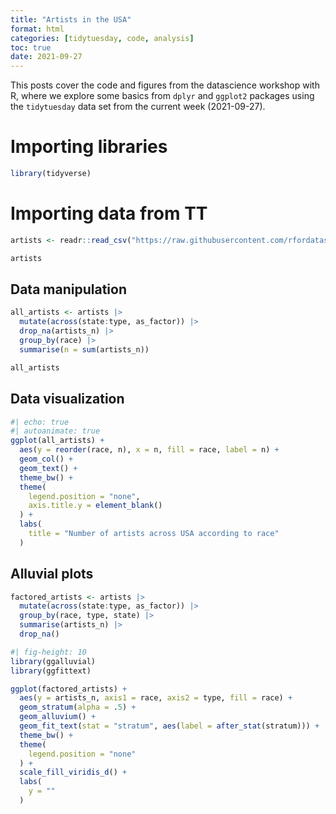 ```yaml
---
title: "Artists in the USA"
format: html
categories: [tidytuesday, code, analysis]
toc: true
date: 2021-09-27
---
```


This posts cover the code and figures from the datascience workshop with R, where we explore some basics from `dplyr` and `ggplot2` packages using the `tidytuesday` data set from the current week (2021-09-27). 

# Importing libraries

```r
library(tidyverse)
```

# Importing data from TT

```r
artists <- readr::read_csv("https://raw.githubusercontent.com/rfordatascience/tidytuesday/master/data/2022/2022-09-27/artists.csv")
```

```r
artists
```

## Data manipulation

```r
all_artists <- artists |>
  mutate(across(state:type, as_factor)) |>
  drop_na(artists_n) |>
  group_by(race) |>
  summarise(n = sum(artists_n))
```

```r
all_artists
```


## Data visualization

```r
#| echo: true
#| autoanimate: true
ggplot(all_artists) +
  aes(y = reorder(race, n), x = n, fill = race, label = n) +
  geom_col() +
  geom_text() +
  theme_bw() +
  theme(
    legend.position = "none",
    axis.title.y = element_blank()
  ) +
  labs(
    title = "Number of artists across USA according to race"
  )
```

## Alluvial plots

```r
factored_artists <- artists |>
  mutate(across(state:type, as_factor)) |> 
  group_by(race, type, state) |> 
  summarise(artists_n) |>
  drop_na()
```

```r
#| fig-height: 10
library(ggalluvial)
library(ggfittext)

ggplot(factored_artists) +
  aes(y = artists_n, axis1 = race, axis2 = type, fill = race) +
  geom_stratum(alpha = .5) +
  geom_alluvium() +
  geom_fit_text(stat = "stratum", aes(label = after_stat(stratum))) +
  theme_bw() +
  theme(
    legend.position = "none"
  ) +
  scale_fill_viridis_d() +
  labs(
    y = ""
  )
```
